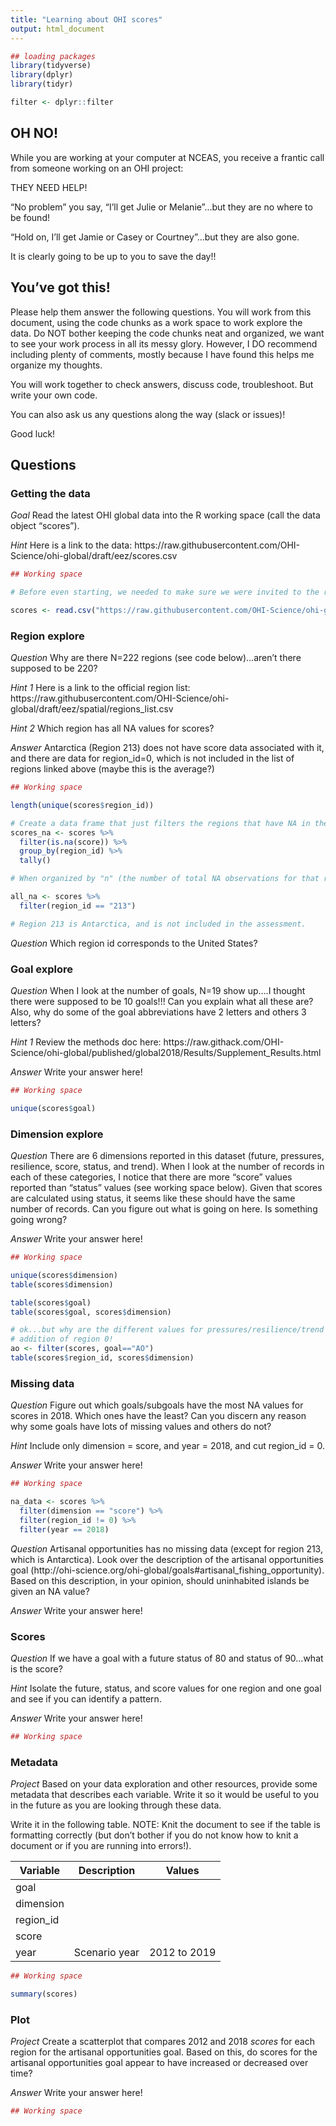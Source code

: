 ```yaml
---
title: "Learning about OHI scores"
output: html_document
---
```


```r
## loading packages
library(tidyverse)
library(dplyr)
library(tidyr)

filter <- dplyr::filter
```


## OH NO!
While you are working at your computer at NCEAS, you receive a frantic call from someone working on an OHI project:

THEY NEED HELP!

"No problem" you say, "I'll get Julie or Melanie"...but they are no where to be found!

"Hold on, I'll get Jamie or Casey or Courtney"...but they are also gone.

It is clearly going to be up to you to save the day!!

## You've got this!

Please help them answer the following questions.  You will work from this document, using the code chunks as a work space to work explore the data. Do NOT bother keeping the code chunks neat and organized, we want to see your work process in all its messy glory.  However, I DO recommend including plenty of comments, mostly because I have found this helps me organize my thoughts.   

You will work together to check answers, discuss code, troubleshoot.  But write your own code.  

You can also ask us any questions along the way (slack or issues)!

Good luck!

## Questions

### Getting the data

*Goal* Read the latest OHI global data into the R working space (call the data object "scores").

*Hint* Here is a link to the data: 
https://raw.githubusercontent.com/OHI-Science/ohi-global/draft/eez/scores.csv

```r
## Working space

# Before even starting, we needed to make sure we were invited to the repository and that we were logged into Github through the RStudio server. My username is "mollywillams", not mollywilliams >.< Now that I'm able 

scores <- read.csv("https://raw.githubusercontent.com/OHI-Science/ohi-global/draft/eez/scores.csv")

```

### Region explore

*Question* Why are there N=222 regions (see code below)...aren't there supposed to be 220?

*Hint 1* Here is a link to the official region list: https://raw.githubusercontent.com/OHI-Science/ohi-global/draft/eez/spatial/regions_list.csv

*Hint 2* Which region has all NA values for scores?

*Answer* Antarctica (Region 213) does not have score data associated with it, and there are data for region_id=0, which is not included in the list of regions linked above (maybe this is the average?)

```r
## Working space

length(unique(scores$region_id))

# Create a data frame that just filters the regions that have NA in the score category
scores_na <- scores %>%
  filter(is.na(score)) %>% 
  group_by(region_id) %>% 
  tally()

# When organized by "n" (the number of total NA observations for that region), the data frame shows that Region 213 had 880 NA values, almost twice as high as any other region. This led us to believe that this was the region with all NA values for scores. Filtering just this region confirmed this guess:

all_na <- scores %>% 
  filter(region_id == "213")

# Region 213 is Antarctica, and is not included in the assessment. 

```

*Question* Which region id corresponds to the United States?

### Goal explore

*Question * When I look at the number of goals, N=19 show up....I thought there were supposed to be 10 goals!!! Can you explain what all these are? Also, why do some of the goal abbreviations have 2 letters and others 3 letters?  

*Hint 1* Review the methods doc here: https://raw.githack.com/OHI-Science/ohi-global/published/global2018/Results/Supplement_Results.html

*Answer* Write your answer here!

```r
## Working space

unique(scores$goal)

```


### Dimension explore

*Question* There are 6 dimensions reported in this dataset (future, pressures, resilience, score, status, and trend).  When I look at the number of records in each of these categories, I notice that there are more "score" values reported than "status" values (see working space below). Given that scores are calculated using status, it seems like these should have the same number of records. Can you figure out what is going on here. Is something going wrong?  

*Answer* Write your answer here!

```r
## Working space

unique(scores$dimension)
table(scores$dimension)

table(scores$goal)
table(scores$goal, scores$dimension)

# ok...but why are the different values for pressures/resilience/trend and future?
# addition of region 0!
ao <- filter(scores, goal=="AO")
table(scores$region_id, scores$dimension)
```


### Missing data

*Question* Figure out which goals/subgoals have the most NA values for scores in 2018.  Which ones have the least?  Can you discern any reason why some goals have lots of missing values and others do not?

*Hint* Include only dimension = score, and year = 2018, and cut region_id = 0.

*Answer* Write your answer here!

```r
## Working space

na_data <- scores %>% 
  filter(dimension == "score") %>%
  filter(region_id != 0) %>%
  filter(year == 2018)

```

*Question* Artisanal opportunities has no missing data (except for region 213, which is Antarctica).  Look over the description of the artisanal opportunities goal (http://ohi-science.org/ohi-global/goals#artisanal_fishing_opportunity).  Based on this description, in your opinion, should uninhabited islands be given an NA value? 

*Answer* Write your answer here!

### Scores

*Question* If we have a goal with a future status of 80 and status of 90...what is the score?  

*Hint* Isolate the future, status, and score values for one region and one goal and see if you can identify a pattern.

*Answer* Write your answer here!

```r
## Working space


```


### Metadata

*Project* Based on your data exploration and other resources, provide some metadata that describes each variable.  Write it so it would be useful to you in the future as you are looking through these data.

Write it in the following table.  NOTE: Knit the document to see if the table is formatting correctly (but don't bother if you do not know how to knit a document or if you are running into errors!).

Variable   | Description                  | Values
---------- | ---------------------------- | ------------------------------
goal       |                              |
dimension  |                              | 
region_id  |                              | 
score      |                              |          
year       |  Scenario year               | 2012 to 2019 


```r
## Working space

summary(scores)

```


### Plot

*Project* Create a scatterplot that compares 2012 and 2018 *scores* for each region for the artisanal opportunities goal. Based on this, do scores for the artisanal opportunities goal appear to have increased or decreased over time? 

*Answer* Write your answer here!

```r
## Working space



```

